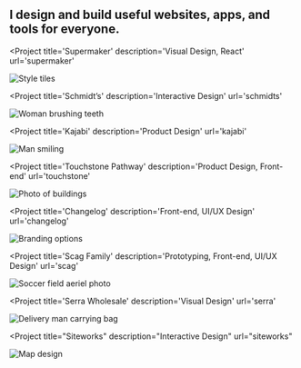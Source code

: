 

<SEO title="Interactive Designer & UX Engineer" />

<Container width={sizes.large}>


<Box maxWidth={sizes.small} mx='auto'>


## I design and build useful websites, apps, and tools for everyone.

</Box>


</Container>


<Container text width={sizes.large}>
<Box sx={{
  display: 'grid',
  gridTemplateColumns: ['1fr', 'repeat(2, 1fr)'],
  gridGap: [4, 5],
  alignItems: 'center',
  mx: 'auto',
  my: [0, 3, 6]
}}>


<Project
  title='Supermaker'
  description='Visual Design, React'
  url='supermaker'
>


![Style tiles](../images/supermaker/card-comp.jpg)

</Project>


<Project
  title='Schmidt’s'
  description='Interactive Design'
  url='schmidts'
>


![Woman brushing teeth](../images/schmidts/woman-smile.jpg)

</Project>


<Project
  title='Kajabi'
  description='Product Design'
  url='kajabi'
>


![Man smiling](../images/kajabi/kajabi-welcome-alt.png)

</Project>


<Project
  title='Touchstone Pathway'
  description='Product Design, Front-end'
  url='touchstone'
>


![Photo of buildings](../images/touchstone/featured.jpg)

</Project>


<Project
  title='Changelog'
  description='Front-end, UI/UX Design'
  url='changelog'
>


![Branding options](../images/changelog/changelog-artwork.jpg)

</Project>


<Project
  title='Scag Family'
  description='Prototyping, Front-end, UI/UX Design'
  url='scag'
>


![Soccer field aeriel photo](../images/scag/scag-artwork.jpg)

</Project>


<Project
  title='Serra Wholesale'
  description='Visual Design'
  url='serra'
>


![Delivery man carrying bag](../images/serra/photo.jpg)

</Project>


<Project
  title="Siteworks"
  description="Interactive Design"
  url="siteworks"
>


![Map design](../images/siteworks/siteworks-artwork.jpg)

</Project>


</Box>
</Container>

